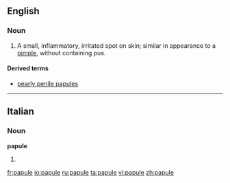 ==English==

===Noun===
{{en-noun}}

# A small, inflammatory, irritated spot on skin; similar in appearance to a [[pimple]], without containing pus.

====Derived terms====
* [[pearly penile papules]]

----

==Italian==

===Noun===
'''papule''' {{f}}

# {{plural of|[[papula]]|lang=Italian}}

[[fr:papule]]
[[io:papule]]
[[ru:papule]]
[[ta:papule]]
[[vi:papule]]
[[zh:papule]]